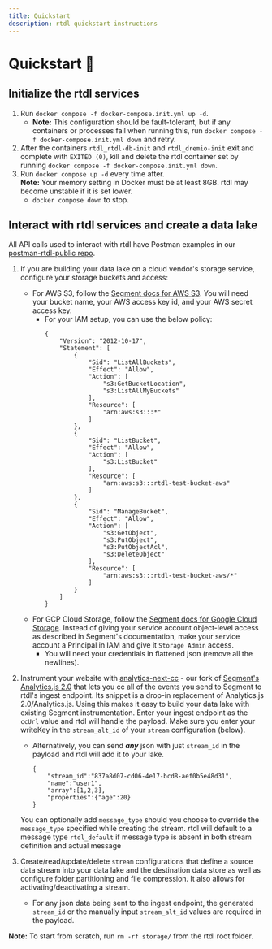 ```yaml
---
title: Quickstart
description: rtdl quickstart instructions
---
```


# Quickstart 🌱
## Initialize the rtdl services
1.  Run `docker compose -f docker-compose.init.yml up -d`.
    * **Note:** This configuration should be fault-tolerant, but if any containers or 
      processes fail when running this, run `docker compose -f docker-compose.init.yml down` 
      and retry.
2.  After the containers `rtdl_rtdl-db-init` and `rtdl_dremio-init` exit and complete with `EXITED (0)`, kill and 
    delete the rtdl container set by running `docker compose -f docker-compose.init.yml down`.
3.  Run `docker compose up -d` every time after.  
    **Note:** Your memory setting in Docker must be at least 8GB. rtdl may become unstable if it is 
    set lower.
    * `docker compose down` to stop.

## Interact with rtdl services and create a data lake
All API calls used to interact with rtdl have Postman examples in our [postman-rtdl-public repo](https://github.com/realtimedatalake/postman-rtdl-public).
1.  If you are building your data lake on a cloud vendor's storage service, configure your storage 
    buckets and access:
    * For AWS S3, follow the [Segment docs for AWS S3](https://segment.com/docs/connections/storage/catalog/aws-s3/). 
      You will need your bucket name, your AWS access key id, and your AWS secret access key.
      * For your IAM setup, you can use the below policy:
        ```
        {
            "Version": "2012-10-17",
            "Statement": [
                {
                    "Sid": "ListAllBuckets",
                    "Effect": "Allow",
                    "Action": [
                        "s3:GetBucketLocation",
                        "s3:ListAllMyBuckets"
                    ],
                    "Resource": [
                        "arn:aws:s3:::*"
                    ]
                },
                {
                    "Sid": "ListBucket",
                    "Effect": "Allow",
                    "Action": [
                        "s3:ListBucket"
                    ],
                    "Resource": [
                        "arn:aws:s3:::rtdl-test-bucket-aws"
                    ]
                },
                {
                    "Sid": "ManageBucket",
                    "Effect": "Allow",
                    "Action": [
                        "s3:GetObject",
                        "s3:PutObject",
                        "s3:PutObjectAcl",
                        "s3:DeleteObject"
                    ],
                    "Resource": [
                        "arn:aws:s3:::rtdl-test-bucket-aws/*"
                    ]
                }
            ]
        }
        ```
    * For GCP Cloud Storage, follow the [Segment docs for Google Cloud Storage](https://segment.com/docs/connections/storage/catalog/google-cloud-storage/). 
      Instead of giving your service account object-level access as described in Segment's 
      documentation, make your service account a Principal in IAM and give it `Storage Admin` access.
      * You will need your credentials in flattened json (remove all the newlines).
3.  Instrument your website with [analytics-next-cc](https://github.com/realtimedatalake/analytics-next-cc) - 
    our fork of [Segment's Analytics.js 2.0](https://segment.com/docs/connections/sources/catalog/libraries/website/javascript/) 
    that lets you cc all of the events you send to Segment to rtdl's ingest endpoint. Its 
    snippet is a drop-in replacement of Analytics.js 2.0/Analytics.js. Using this makes it 
    easy to build your data lake with existing Segment instrumentation. Enter your ingest endpoint
    as the `ccUrl` value and rtdl will handle the payload. Make sure you enter your writeKey in the 
    `stream_alt_id` of your `stream` configuration (below).
    * Alternatively, you can send ***any*** json with just ```stream_id``` in the payload and rtdl will add it to your lake.
      ```
      {
          "stream_id":"837a8d07-cd06-4e17-bcd8-aef0b5e48d31",
          "name":"user1",
          "array":[1,2,3],
          "properties":{"age":20}
      }
      ```
	You can optionally add ```message_type``` should you choose to override the ```message_type``` specified while creating the stream.
	rtdl will default to a message type ```rtdl_default``` if message type is absent in both stream definition and actual message
	
	
4.  Create/read/update/delete `stream` configurations that define a source data stream into 
    your data lake and the destination data store as well as configure folder partitioning and 
    file compression. It also allows for activating/deactivating a stream.
    * For any json data being sent to the ingest endpoint, the generated `stream_id` or the 
      manually input `stream_alt_id` values are required in the payload.

**Note:** To start from scratch, run `rm -rf storage/` from the rtdl root folder.
